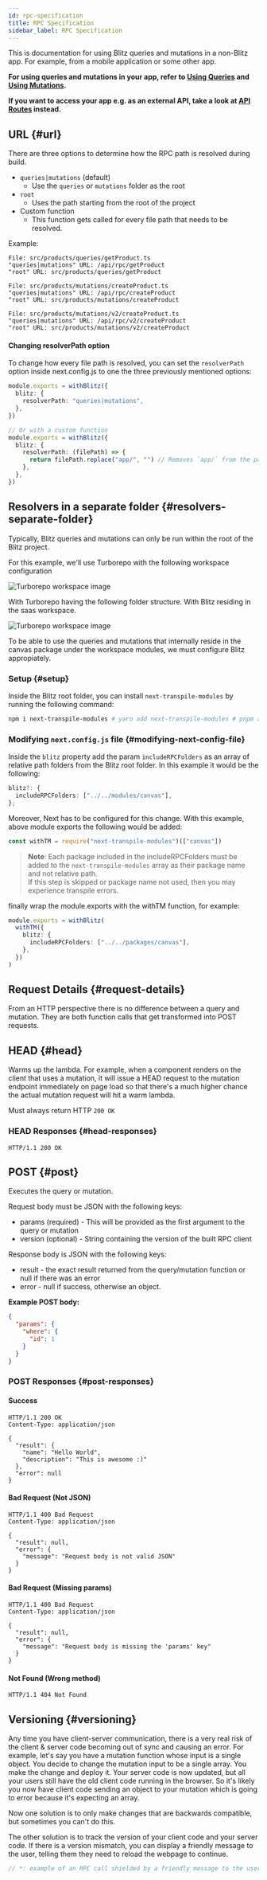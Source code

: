 ```yaml
---
id: rpc-specification
title: RPC Specification
sidebar_label: RPC Specification
---
```


<Card type="caution">

This is documentation for using Blitz queries and mutations in a non-Blitz
app. For example, from a mobile application or some other app.

**For using queries and mutations in your app, refer to
[Using Queries](./query-usage) and [Using Mutations](./mutation-usage).**

**If you want to access your app e.g. as an external API, take a look at
[API Routes](https://nextjs.org/docs/api-routes/introduction) instead.**

</Card>

## URL {#url}

There are three options to determine how the RPC path is resolved during
build.

- `queries|mutations` (default)
  - Use the `queries` or `mutations` folder as the root
- `root`
  - Uses the path starting from the root of the project
- Custom function
  - This function gets called for every file path that needs to be
    resolved.

Example:

```
File: src/products/queries/getProduct.ts
"queries|mutations" URL: /api/rpc/getProduct
"root" URL: src/products/queries/getProduct

File: src/products/mutations/createProduct.ts
"queries|mutations" URL: /api/rpc/createProduct
"root" URL: src/products/mutations/createProduct

File: src/products/mutations/v2/createProduct.ts
"queries|mutations" URL: /api/rpc/v2/createProduct
"root" URL: src/products/mutations/v2/createProduct
```

#### Changing resolverPath option

To change how every file path is resolved, you can set the `resolverPath`
option inside next.config.js to one the three previously mentioned
options:

```ts
module.exports = withBlitz({
  blitz: {
    resolverPath: "queries|mutations",
  },
})

// Or with a custom function
module.exports = withBlitz({
  blitz: {
    resolverPath: (filePath) => {
      return filePath.replace("app/", "") // Removes `app/` from the path
    },
  },
})
```

## Resolvers in a separate folder {#resolvers-separate-folder}

Typically, Blitz queries and mutations can only be run within the root of
the Blitz project.

For this example, we'll use Turborepo with the following workspace
configuration

![Turborepo workspace image](/img/turborepo-workspace.png)

With Turborepo having the following folder structure. With Blitz residing
in the saas workspace.

![Turborepo workspace image](/img/turborepo-folder-structure.png)

To be able to use the queries and mutations that internally reside in the
canvas package under the workspace modules, we must configure Blitz
appropiately.

### Setup {#setup}

Inside the Blitz root folder, you can install `next-transpile-modules` by
running the following command:

```bash
npm i next-transpile-modules # yarn add next-transpile-modules # pnpm add next-transpile-modules
```

### Modifying `next.config.js` file {#modifying-next-config-file}

Inside the `blitz` property add the param `includeRPCFolders` as an array
of relative path folders from the Blitz root folder. In this example it
would be the following:

```ts
blitz?: {
  includeRPCFolders: ["../../modules/canvas"],
};
```

Moreover, Next has to be configured for this change. With this example,
above module exports the following would be added:

```ts
const withTM = require("next-transpile-modules")(["canvas"])
```

> **Note**: Each package included in the includeRPCFolders must be added
> to the `next-transpile-modules` array as their package name and not
> relative path.  
> If this step is skipped or package name not used, then you may
> experience transpile errors.

finally wrap the module.exports with the withTM function, for example:

```ts
module.exports = withBlitz(
  withTM({
    blitz: {
      includeRPCFolders: ["../../packages/canvas"],
    },
  })
)
```

## Request Details {#request-details}

From an HTTP perspective there is no difference between a query and
mutation. They are both function calls that get transformed into POST
requests.

## HEAD {#head}

Warms up the lambda. For example, when a component renders on the client
that uses a mutation, it will issue a HEAD request to the mutation
endpoint immediately on page load so that there's a much higher chance the
actual mutation request will hit a warm lambda.

Must always return HTTP `200 OK`

### HEAD Responses {#head-responses}

```http
HTTP/1.1 200 OK
```

## POST {#post}

Executes the query or mutation.

Request body must be JSON with the following keys:

- params (required) - This will be provided as the first argument to the
  query or mutation
- version (optional) - String containing the version of the built RPC
  client

Response body is JSON with the following keys:

- result - the exact result returned from the query/mutation function or
  null if there was an error
- error - null if success, otherwise an object.

**Example POST body:**

```json
{
  "params": {
    "where": {
      "id": 1
    }
  }
}
```

### POST Responses {#post-responses}

#### Success

```http
HTTP/1.1 200 OK
Content-Type: application/json

{
  "result": {
    "name": "Hello World",
    "description": "This is awesome :)"
  },
  "error": null
}
```

#### Bad Request (Not JSON)

```http
HTTP/1.1 400 Bad Request
Content-Type: application/json

{
  "result": null,
  "error": {
    "message": "Request body is not valid JSON"
  }
}
```

#### Bad Request (Missing params)

```http
HTTP/1.1 400 Bad Request
Content-Type: application/json

{
  "result": null,
  "error": {
    "message": "Request body is missing the 'params' key"
  }
}
```

#### Not Found (Wrong method)

```http
HTTP/1.1 404 Not Found
```

## Versioning {#versioning}

Any time you have client-server communication, there is a very real risk
of the client & server code becoming out of sync and causing an error. For
example, let's say you have a mutation function whose input is a single
object. You decide to change the mutation input to be a single array. You
make the change and deploy it. Your server code is now updated, but all
your users still have the old client code running in the browser. So it's
likely you now have client code sending an object to your mutation which
is going to error because it's expecting an array.

Now one solution is to only make changes that are backwards compatible,
but sometimes you can't do this.

The other solution is to track the version of your client code and your
server code. If there is a version mismatch, you can display a friendly
message to the user, telling them they need to reload the webpage to
continue.

```js
// *: example of an RPC call shielded by a friendly message to the user
```
